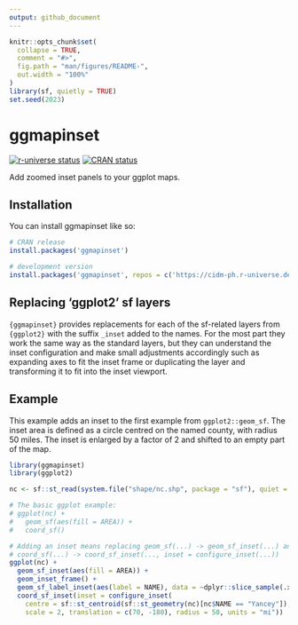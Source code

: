 ```yaml
---
output: github_document
---
```


<!-- README.md is generated from README.Rmd. Please edit that file -->

```r
knitr::opts_chunk$set(
  collapse = TRUE,
  comment = "#>",
  fig.path = "man/figures/README-",
  out.width = "100%"
)
library(sf, quietly = TRUE)
set.seed(2023)
```

# ggmapinset

<!-- badges: start -->
[![r-universe status](https://cidm-ph.r-universe.dev/badges/ggmapinset)](https://cidm-ph.r-universe.dev)
[![CRAN status](https://www.r-pkg.org/badges/version/ggmapinset)](https://CRAN.R-project.org/package=ggmapinset)
<!-- badges: end -->

Add zoomed inset panels to your ggplot maps.

## Installation

You can install ggmapinset like so:

``` r
# CRAN release
install.packages('ggmapinset')

# development version
install.packages('ggmapinset', repos = c('https://cidm-ph.r-universe.dev', 'https://cloud.r-project.org'))
```

## Replacing 'ggplot2' sf layers

`{ggmapinset}` provides replacements for each of the sf-related layers from
`{ggplot2}` with the suffix `_inset` added to the names.
For the most part they work the same way as the standard layers, but they can
understand the inset configuration and make small adjustments accordingly such as
expanding axes to fit the inset frame or duplicating the layer and transforming it
to fit into the inset viewport.

## Example

This example adds an inset to the first example from `ggplot2::geom_sf`.
The inset area is defined as a circle centred on the named county, with radius
50 miles. The inset is enlarged by a factor of 2 and shifted to an empty part
of the map.

```r
library(ggmapinset)
library(ggplot2)

nc <- sf::st_read(system.file("shape/nc.shp", package = "sf"), quiet = TRUE)

# The basic ggplot example:
# ggplot(nc) +
#   geom_sf(aes(fill = AREA)) +
#   coord_sf()

# Adding an inset means replacing geom_sf(...) -> geom_sf_inset(...) and
# coord_sf(...) -> coord_sf_inset(..., inset = configure_inset(...))
ggplot(nc) +
  geom_sf_inset(aes(fill = AREA)) +
  geom_inset_frame() +
  geom_sf_label_inset(aes(label = NAME), data = ~dplyr::slice_sample(.x, n = 10)) +
  coord_sf_inset(inset = configure_inset(
    centre = sf::st_centroid(sf::st_geometry(nc)[nc$NAME == "Yancey"]),
    scale = 2, translation = c(70, -180), radius = 50, units = "mi"))
```
